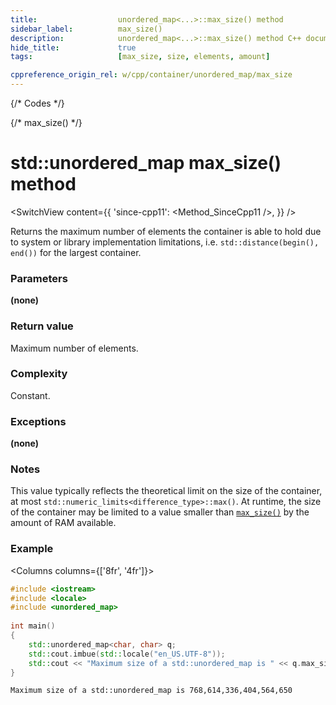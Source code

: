 ```yaml
---
title:					unordered_map<...>::max_size() method
sidebar_label:			max_size()
description:			unordered_map<...>::max_size() method C++ documentation
hide_title:				true
tags:					[max_size, size, elements, amount]

cppreference_origin_rel: w/cpp/container/unordered_map/max_size
---
```



{/* Codes */}

{/* max_size() */}

# std::unordered_map max_size() method

<SwitchView content={{
	'since-cpp11': <Method_SinceCpp11 />,
}} />

Returns the maximum number of elements the container is able to hold due to system or library implementation limitations, i.e. `std::distance(begin(), end())` for the largest container.

### Parameters

**(none)**

### Return value

Maximum number of elements.

### Complexity

Constant.

### Exceptions

**(none)**

### Notes

This value typically reflects the theoretical limit on the size of the container, at most `std::numeric_limits<difference_type>::max()`.
At runtime, the size of the container may be limited to a value smaller than [`max_size()`](#) by the amount of RAM available.

### Example

<Columns columns={['8fr', '4fr']}>
<div>

```cpp title='Main.cpp' showLineNumbers
#include <iostream>
#include <locale>
#include <unordered_map>
 
int main()
{
    std::unordered_map<char, char> q;
    std::cout.imbue(std::locale("en_US.UTF-8"));    
    std::cout << "Maximum size of a std::unordered_map is " << q.max_size() << '\n';
}
```

</div>
<div>

```plaintext title="Possible output"
Maximum size of a std::unordered_map is 768,614,336,404,564,650
```

</div>
</Columns>
